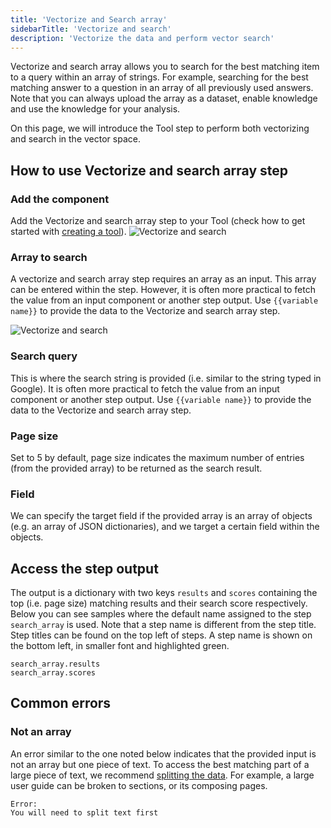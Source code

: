 ```yaml
---
title: 'Vectorize and Search array'
sidebarTitle: 'Vectorize and search'
description: 'Vectorize the data and perform vector search'
---
```

Vectorize and search array allows you to search for the best matching item to a query within an array of strings. For example,
searching for the best matching answer to a question in an array of all previously used answers.
Note that you can always upload the array as a dataset, enable knowledge and use the knowledge for your analysis.

On this page, we will introduce the Tool step to perform both vectorizing and search in the vector space.

## How to use Vectorize and search array step

### Add the component
Add the Vectorize and search array step to your Tool (check how to get started with 
[creating a tool](/build-custom-tools/tool-steps/getting_started)).
![Vectorize and search](/images/build-custom-tools/tool-step/vectorize-and-search-array-get-started.png)

### Array to search
A vectorize and search array step requires an array as an input. This array can be entered within the step. 
However, it is often more practical to fetch the value from an input component or another step output. 
Use `{{variable name}}` to provide the data to the Vectorize and search array step.

![Vectorize and search](/images/build-custom-tools/tool-step/vectorize-and-search-array-fields.png)

### Search query
This is where the search string is provided (i.e. similar to the string typed in Google). It is often more 
practical to fetch the value from an input component or another step output. 
Use `{{variable name}}` to provide the data to the Vectorize and search array step.

### Page size
Set to 5 by default, page size indicates the maximum number of entries (from the provided array) to be returned
as the search result.

### Field
We can specify the target field if the provided array is an array of objects (e.g. an array of JSON dictionaries), and we target a certain field
within the objects.

<Snippet file="components/tools/step-general.mdx" />

## Access the step output
The output is a dictionary with two keys `results` and `scores` containing the top (i.e. page size) matching 
results and their search score respectively. 
Below you can see samples where the default name assigned to the step `search_array` is used.
Note that a step name is different from the step title. Step titles can be found on the top left
of steps. A step name is shown on the bottom left, in smaller font and highlighted green.

```
search_array.results
search_array.scores
```


## Common errors
### Not an array
An error similar to the one noted below indicates that the provided input is not an array but one piece of text.
To access the best matching part of a large piece of text, we recommend [splitting the data](/build-custom-tools/tool-steps/split-text). 
For example, a large user guide can be broken to sections, or its composing pages.

```
Error:
You will need to split text first
```